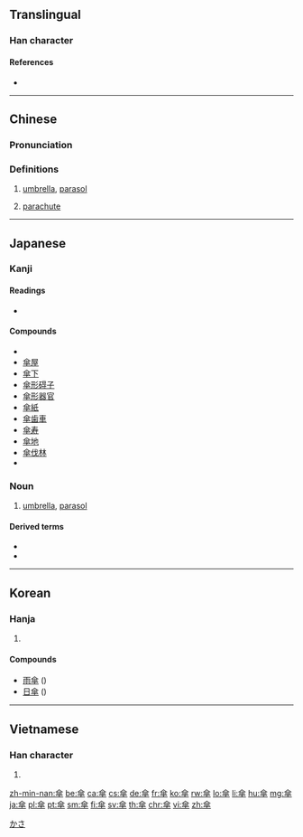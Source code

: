 {{also|伞}}
==Translingual==

===Han character===
{{Han char|rn=9|rad=人|as=10|sn=12|four=8040<sub>8</sub>|canj=人人人十 (OOOJ)|ids=⿱[[人]]⿻⿰[[仌]]仌[[十]]}}

====References====
* {{Han ref|kx=0113.200|dkj=00966|dj=0241.100|hdz=10198.130|uh=5098|ud=20632|bh=B3CA|bd=46026}}

----

==Chinese==
{{zh-forms|s=伞}}

===Pronunciation===
{{zh-pron
|m=sǎn
|c=saan3
|h=pfs=sán,sàn
|mn=sòaⁿ
|w=2se
|ma=y
|mc=y
|oc=y
|cat=n
}}

===Definitions===
# [[umbrella]], [[parasol]]
#: {{zh-usex|雨傘|umbrella|link=y}}
#: {{zh-usex|陽傘|parasol|link=y}}
# [[parachute]]
#: {{zh-usex|跳傘|parachute|link=y}}
#: {{zh-usex|降落傘|parachute|link=y}}
#: {{zh-usex|傘兵|paratrooper; parachuter|link=y}}

----

==Japanese==

===Kanji===
{{ja-kanji|grade=7|rs=人10}}

====Readings====
* {{ja-readings|on=[[さん]] ([[san]])|kun=[[かさ]] ([[kasa]])}}

====Compounds====
{{der-top}}
* {{ja-r|日傘|gloss=parasol|ひがさ}}
* [[傘屋]]
* [[傘下]]
* [[傘形碍子]]
* [[傘形器官]]
* [[傘紙]]
* [[傘歯車]]
* [[傘寿]]
* [[傘地]]
* [[傘伐林]]
* {{ja-r|雨傘|gloss=umbrella|あまがさ}}
{{der-bottom}}

===Noun===
{{ja-noun|かさ|count=本}}

# [[umbrella]], [[parasol]]
#: {{ja-usex|傘を差す|かさ を さす|hold an umbrella}}
#: {{ja-usex|傘を広げる|かさ を ひろげる|open an umbrella}}
#: {{ja-usex|傘をすぼめる|かさ を すぼめる|close an umbrella}}
#: {{ja-usex|傘を巻く|かさ を まく|roll up an umbrella}}

====Derived terms====
* {{ja-r|傘持ち|かさもち|umbrella carrier}}
* {{ja-r|傘立て|かさたて|umbrella stand}}

[[Category:1000 Japanese basic words|かさ]]

----

==Korean==

===Hanja===
{{ko-hanja|hangeul=[[산]]|mr=san}}

# {{defn|lang=ko|sort=人10}}

====Compounds====
* [[雨傘]] ({{ko-l|우산}})
* [[日傘]] ({{ko-l|일산}})

----

==Vietnamese==

===Han character===
{{vi-hantu|[[tản]], [[tàn]], [[tán]]|rs=人10}}

# {{defn|lang=vi|sort=人10}}

[[zh-min-nan:傘]]
[[be:傘]]
[[ca:傘]]
[[cs:傘]]
[[de:傘]]
[[fr:傘]]
[[ko:傘]]
[[rw:傘]]
[[lo:傘]]
[[li:傘]]
[[hu:傘]]
[[mg:傘]]
[[ja:傘]]
[[pl:傘]]
[[pt:傘]]
[[sm:傘]]
[[fi:傘]]
[[sv:傘]]
[[th:傘]]
[[chr:傘]]
[[vi:傘]]
[[zh:傘]]